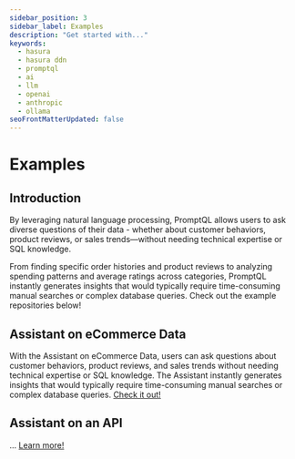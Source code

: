 ```yaml
---
sidebar_position: 3
sidebar_label: Examples
description: "Get started with..."
keywords:
  - hasura
  - hasura ddn
  - promptql
  - ai
  - llm
  - openai
  - anthropic
  - ollama
seoFrontMatterUpdated: false
---
```


# Examples

## Introduction

By leveraging natural language processing, PromptQL allows users to ask diverse questions of their data - whether about
customer behaviors, product reviews, or sales trends—without needing technical expertise or SQL knowledge.

From finding specific order histories and product reviews to analyzing spending patterns and average ratings across
categories, PromptQL instantly generates insights that would typically require time-consuming manual searches or complex
database queries. Check out the example repositories below!

## Assistant on eCommerce Data

With the Assistant on eCommerce Data, users can ask questions about customer behaviors, product reviews, and sales
trends without needing technical expertise or SQL knowledge. The Assistant instantly generates insights that would
typically require time-consuming manual searches or complex database queries.
[Check it out!](https://github.com/hasura/promptql-sample-ecommerce-app)

## Assistant on an API

... [Learn more!](https://github.com/hasura/ndc-duckduckapi)
